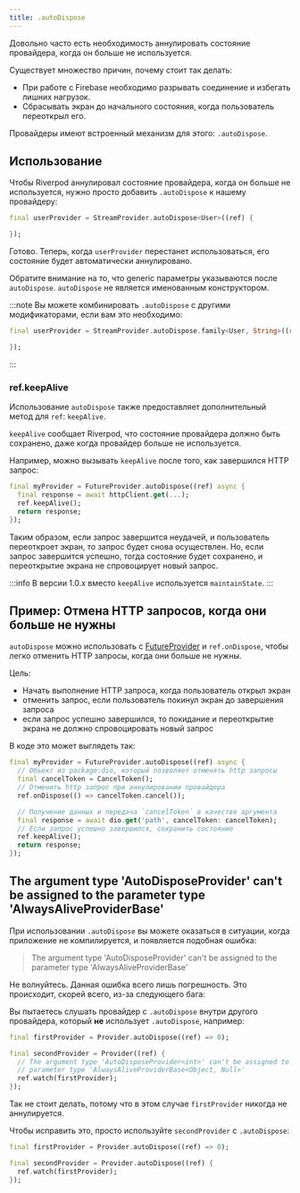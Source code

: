 ```yaml
---
title: .autoDispose
---
```



Довольно часто есть необходимость аннулировать состояние
провайдера, когда он больше не используется.

Существует множество причин, почему стоит так делать:

- При работе с Firebase необходимо разрывать соединение и избегать лишних нагрузок.
- Сбрасывать экран до начального состояния, когда пользователь переоткрыл его.

Провайдеры имеют встроенный механизм для этого: `.autoDispose`.

## Использование

Чтобы Riverpod аннулировал состояние провайдера, когда он больше не используется,
нужно просто добавить `.autoDispose` к нашему провайдеру:

```dart
final userProvider = StreamProvider.autoDispose<User>((ref) {

});
```

Готово. Теперь, когда `userProvider` перестанет использоваться, его состояние будет
автоматически аннулировано.

Обратите внимание на то, что generic параметры указываются после `autoDispose`.
`autoDispose` не является именованным конструктором.

:::note
Вы можете комбинировать `.autoDispose` с другими модификаторами, если вам это необходимо:

```dart
final userProvider = StreamProvider.autoDispose.family<User, String>((ref, id) {

});
```

:::

### ref.keepAlive

Использование `autoDispose` также предоставляет дополнительный метод для `ref`: `keepAlive`.

`keepAlive` сообщает Riverpod, что состояние провайдера
должно быть сохранено, даже когда провайдер больше не используется.

Например, можно вызывать `keepAlive` после того, как завершился HTTP запрос:

```dart
final myProvider = FutureProvider.autoDispose((ref) async {
  final response = await httpClient.get(...);
  ref.keepAlive();
  return response;
});
```

Таким образом, если запрос завершится неудачей, и пользователь переоткроет экран, то
запрос будет снова осуществлен.
Но, если запрос завершится успешно, тогда состояние будет сохранено, и переоткрытие экрана
не спровоцирует новый запрос.

:::info
В версии 1.0.x вместо `keepAlive` используется `maintainState`.
:::

## Пример: Отмена HTTP запросов, когда они больше не нужны

`autoDispose` можно использовать с [FutureProvider] и `ref.onDispose`,
чтобы легко отменить HTTP запросы, когда они больше не нужны.

Цель:

- Начать выполнение HTTP запроса, когда пользователь открыл экран
- отменить запрос, если пользователь покинул экран до завершения запроса
- если запрос успешно завершился, то покидание и переоткрытие экрана не должно
спровоцировать новый запрос

В коде это может выглядеть так:

```dart
final myProvider = FutureProvider.autoDispose((ref) async {
  // Объект из package:dio, который позволяет отменять http запросы
  final cancelToken = CancelToken();
  // Отменить http запрос при аннулировании провайдера
  ref.onDispose(() => cancelToken.cancel());

  // Получение данных и передача `cancelToken` в качестве аргумента
  final response = await dio.get('path', cancelToken: cancelToken);
  // Если запрос успешно завершился, сохранить состояние
  ref.keepAlive();
  return response;
});
```

## The argument type 'AutoDisposeProvider' can't be assigned to the parameter type 'AlwaysAliveProviderBase'

При использовании `.autoDispose` вы можете оказаться в ситуации, когда
приложение не компилируется, и появляется подобная ошибка:

> The argument type 'AutoDisposeProvider' can't be assigned to the parameter
> type 'AlwaysAliveProviderBase'

Не волнуйтесь. Данная ошибка всего лишь погрешность. Это происходит, скорей всего, 
из-за следующего бага:

Вы пытаетесь слушать провайдер с `.autoDispose` внутри другого провайдера,
который **не** использует `.autoDispose`, например:

```dart
final firstProvider = Provider.autoDispose((ref) => 0);

final secondProvider = Provider((ref) {
  // The argument type 'AutoDisposeProvider<int>' can't be assigned to the
  // parameter type 'AlwaysAliveProviderBase<Object, Null>'
  ref.watch(firstProvider);
});
```

Так не стоит делать, потому что в этом случае `firstProvider` никогда не аннулируется.

Чтобы исправить это, просто используйте `secondProvider` с `.autoDispose`:

```dart
final firstProvider = Provider.autoDispose((ref) => 0);

final secondProvider = Provider.autoDispose((ref) {
  ref.watch(firstProvider);
});
```

[futureprovider]: https://pub.dev/documentation/hooks_riverpod/3.0.0-dev.15/hooks_riverpod/FutureProvider-class.html
